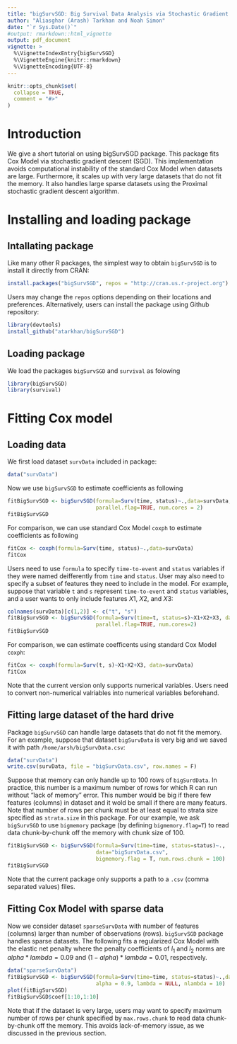 ```yaml
---
title: "bigSurvSGD: Big Survival Data Analysis via Stochastic Gradient Descent"
author: "Aliasghar (Arash) Tarkhan and Noah Simon"
date: "`r Sys.Date()`"
#output: rmarkdown::html_vignette
output: pdf_document
vignette: >
  %\VignetteIndexEntry{bigSurvSGD}
  %\VignetteEngine{knitr::rmarkdown}
  %\VignetteEncoding{UTF-8}
---
```


```r
knitr::opts_chunk$set(
  collapse = TRUE,
  comment = "#>"
)
```

# Introduction
We give a short tutorial on using bigSurvSGD package. This package fits Cox Model via stochastic gradient descent (SGD). This implementation avoids computational instability of the standard Cox Model when datasets are large. Furthermore, it scales up with very large datasets that do not fit the memory. It also handles large sparse datasets using the Proximal stochastic gradient descent algorithm.

# Installing and loading package 
## Intallating package
Like many other R packages, the simplest way to obtain `bigSurvSGD` is to install it directly from CRAN:

```r
install.packages("bigSurvSGD", repos = "http://cran.us.r-project.org")
```

Users may change the `repos` options depending on their locations and preferences. Alternatively, users can install the package using Github repository:

```r
library(devtools)
install_github("atarkhan/bigSurvSGD")
```


## Loading package
We load the packages `bigSurvSGD` and `survival` as folowing

```r
library(bigSurvSGD)
library(survival) 
```

# Fitting Cox model
## Loading data
We first load dataset `survData` included in package:

```r
data("survData")
```

Now we use `bigSurvSGD` to estimate coefficients as following

```r
fitBigSurvSGD <- bigSurvSGD(formula=Surv(time, status)~.,data=survData, 
                            parallel.flag=TRUE, num.cores = 2)
fitBigSurvSGD
```

For comparison, we can use standard Cox Model `coxph` to estimate coefficients as following

```r
fitCox <- coxph(formula=Surv(time, status)~.,data=survData)
fitCox
```

Users need to use `formula` to specify `time-to-event` and `status` variables if they were named deifferently from `time` and `status`. User may also need to specify a subset of features they need to include in the model. For example, suppose that variable `t` and `s` represent `time-to-event` and `status` variables, and a user wants to only include features $X1$, $X2$, and $X3$:

```r
colnames(survData)[c(1,2)] <- c("t", "s")
fitBigSurvSGD <- bigSurvSGD(formula=Surv(time=t, status=s)~X1+X2+X3, data=survData, 
                            parallel.flag=TRUE, num.cores=2)
fitBigSurvSGD 
```

For comparison, we can estimate coefficents using standard Cox Model `coxph`:

```r
fitCox <- coxph(formula=Surv(t, s)~X1+X2+X3, data=survData)
fitCox
```

Note that the current version only supports numerical variables. Users need to convert non-numerical valriables into numerical variables beforehand.

## Fitting large dataset of the hard drive
Package `bigSurvSGD` can handle large datasets that do not fit the memory. For an example, suppose that dataset `bigSurvData` is very big and we saved it with path `/home/arsh/bigSurvData.csv`:

```r
data("survData")
write.csv(survData, file = "bigSurvData.csv", row.names = F)
```

Suppose that memory can only handle up to 100 rows of `bigSurdData`. In practice, this number is a maximum number of rows for which R can run without "lack of memory" error. This number would be big if there few features (columns) in dataset and it wold be small if there are many featurs. Note that number of rows per chunk must be at least equal to strata size specified as `strata.size` in this package. For our example, we ask `bigSurvSGD` to use `bigmemory` package (by defining `bigmemory.flag=T`) to read data chunk-by-chunk off the memory with chunk size of 100.

```r
fitBigSurvSGD <- bigSurvSGD(formula=Surv(time=time, status=status)~., 
                            data="bigSurvData.csv", 
                            bigmemory.flag = T, num.rows.chunk = 100)
fitBigSurvSGD
```

Note that the current package only supports a path to a `.csv` (comma separated values) files. 

## Fitting Cox Model with sparse data
Now we consider dataset `sparseSurvData` with number of features (columns) larger than number of observations (rows). `bigSurvSGD` package handles sparse datasets. The following fits a regularized Cox Model with the elastic net penalty where the penalty coefficients of $l_1$ and $l_2$ norms are $alpha * lambda=0.09$ and $(1-alpha)*lambda=0.01$, respectively.

```r
data("sparseSurvData")
fitBigSurvSGD <- bigSurvSGD(formula=Surv(time=time, status=status)~.,data=sparseSurvData, 
                            alpha = 0.9, lambda = NULL, nlambda = 10)
plot(fitBigSurvSGD)
fitBigSurvSGD$coef[1:10,1:10]
```

Note that if the dataset is very large, users may want to specify maximum number of rows per chunk specified by `max.rows.chunk` to read data chunk-by-chunk off the memory. This avoids lack-of-memory issue, as we discussed in the previous section.

